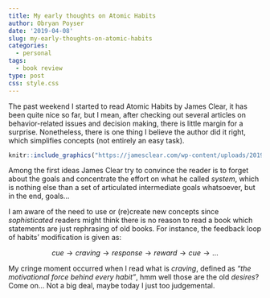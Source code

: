 ```yaml
---
title: My early thoughts on Atomic Habits
author: Obryan Poyser
date: '2019-04-08'
slug: my-early-thoughts-on-atomic-habits
categories:
  - personal
tags:
  - book review
type: post
css: style.css
---
```


The past weekend I started to read Atomic Habits by James Clear, it has been quite nice so far, but I mean, after checking out several articles on behavior-related issues and decision making, there is little margin for a surprise. Nonetheless, there is one thing I believe the author did it right, which simplifies concepts (not entirely an easy task).

```r
knitr::include_graphics("https://jamesclear.com/wp-content/uploads/2019/03/AtomicHabits_3D-768x916.png")
```



Among the first ideas James Clear try to convince the reader is to forget about the goals and concentrate the effort on what he called *system*, which is nothing else than a set of articulated intermediate goals whatsoever, but in the end, goals...

I am aware of the need to use or (re)create new concepts since *sophisticated* readers might think there is no reason to read a book which statements are just rephrasing of old books. For instance, the feedback loop of habits' modification is given as:

$$cue \to craving \to response \to reward \to cue \to \dots$$

My cringe moment occurred when I read what is *craving*, defined as *"the motivational force behind every habit"*, hmm well those are the old *desires*? Come on... Not a big deal, maybe today I just too judgemental.
